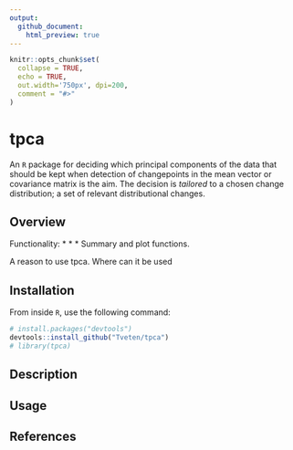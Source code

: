 ```yaml
---
output:
  github_document:
    html_preview: true
---
```


<!-- README.md is generated from README.Rmd. Please edit that file -->

```r
knitr::opts_chunk$set(
  collapse = TRUE,
  echo = TRUE,
  out.width='750px', dpi=200,
  comment = "#>"
)
```

# tpca

An `R` package for deciding which principal components of the data that should be kept when detection
of changepoints in the mean vector or covariance matrix is the aim. The decision is
*tailored* to a chosen change distribution; a set of relevant distributional changes.

## Overview
Functionality:
*
*
* 
* 
* Summary and plot functions.

A reason to use tpca. Where can it be used

## Installation
From inside `R`, use the following command:
```r
# install.packages("devtools")
devtools::install_github("Tveten/tpca")
# library(tpca)
```

## Description

## Usage

## References
